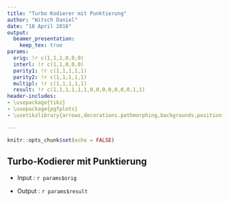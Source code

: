 ```yaml
---
title: "Turbo Kodierer mit Punktierung"
author: "Witsch Daniel"
date: "18 April 2016"
output: 
  beamer_presentation:
    keep_tex: true
params:
  orig: !r c(1,1,1,0,0,0)
  interl: !r c(1,1,0,0,0)
  parity1: !r c(1,1,1,1,1)
  parity2: !r c(1,1,1,1,1)
  multipl: !r c(1,1,1,1,1)
  result: !r c(1,1,1,1,1,1,0,0,0,0,0,0,0,1,1)
header-includes:
- \usepackage{tikz}
- \usepackage{pgfplots}
- \usetikzlibrary{arrows,decorations.pathmorphing,backgrounds,positioning,fit,petri,calc}

---
```


```r
knitr::opts_chunk$set(echo = FALSE)
```

## Turbo-Kodierer mit Punktierung

- Input : `r params$orig`

\begin{center}
\begin{tikzpicture}[node distance=8mm, inner sep=2mm, >=stealth, font=\small]

\tikzstyle{encoderStyle} = [rectangle, draw]
\tikzstyle{interleaverStyle} = [encoderStyle]
\tikzstyle{startEndStyle} = [encoderStyle]
\tikzstyle{punctureStyle} = [encoderStyle]
\tikzstyle{multiplexerStyle} = [encoderStyle]
\tikzstyle{showStyle} = [encoderStyle, thick, draw=red, text=red]
\tikzstyle{arrowStyle} = [->]
\tikzstyle{showDrawStyle} = [->, red, thick]

\node [interleaverStyle] (interleaver) {Interleaver};
\node [encoderStyle] (encoder 1) [above right=of interleaver] {Kodierer 1};
\node [encoderStyle] (encoder 2) [below right=of interleaver] {Kodierer 2};
\node [] (multiplexerTemp) [right=of encoder 1] {};
\node [multiplexerStyle, rotate=90] (multiplexer) at (multiplexerTemp.east) {Multiplexer};
\node [startEndStyle] (start) [above left=of interleaver] {Input};
\node [] (punctureTemp) [right=of multiplexerTemp] {};
\node [punctureStyle, rotate=90] (puncture) at (punctureTemp.east) {Punktierung};
\node [startEndStyle] (end) [right=of punctureTemp] {Output};

\draw [arrowStyle] (interleaver.south) |- node (interleaved) {}(encoder 2.west);
\draw [arrowStyle] (encoder 1.east) -- node (parity1) {} (multiplexer.north);
\draw [arrowStyle] (start.east)  -| node[midway] (tmp) {} (interleaver.north);
\draw [arrowStyle] (tmp.center) |- (encoder 1.west);
\draw [arrowStyle] (encoder 2.east) -| ++(0.2,0.7) node (parity2) {} |- ($(multiplexer.north)+(0,-.5)$);
\draw [arrowStyle] (tmp.center) |- ($(multiplexer.north)+(0,.5)$);
\draw [arrowStyle] (multiplexer.south) -- node (multiplexed) {} (puncture.north);
\draw [arrowStyle] (puncture.south) -- (end.west);

\begin{scope}[on background layer]
\node [draw, fit=(encoder 1) (interleaver) (encoder 2) (multiplexer) (puncture)] (background) {};
\end{scope}

\visible<2>{
  \node [showStyle] (show) [above=of background] {\textbf{`r params$interl`}};
  \draw [showDrawStyle] (show) -- (interleaved);
  }
\visible<3>{
  \node [showStyle] (show) [above=of background] {\textbf{`r params$parity1`}};
  \draw [showDrawStyle] (show) -- (parity1.center);
  }
\visible<4>{
  \node [showStyle] (show) [above=of background] {\textbf{`r params$parity2`}};
  \draw [showDrawStyle] (show) -- (parity2);
  }
\visible<5>{
  \node [showStyle] (show) [above=of background] {\textbf{`r params$multipl`}};
  \draw [showDrawStyle] (show) -- (multiplexed.center);
  }

\end{tikzpicture}
\end{center}

- Output : `r params$result`
